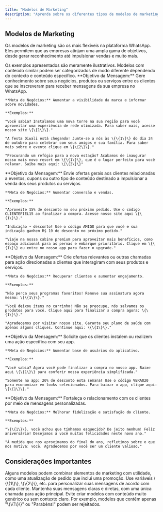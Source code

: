 ```yaml
---
title: "Modelos de Marketing"
description: "Aprenda sobre os diferentes tipos de modelos de marketing e como utilizá-los efetivamente"
---
```


## Modelos de Marketing

Os modelos de marketing são os mais flexíveis na plataforma WhatsApp. Eles permitem que as empresas atinjam uma ampla gama de objetivos, desde gerar reconhecimento até impulsionar vendas e muito mais.

<Note>
Os exemplos apresentados são meramente ilustrativos. Modelos com conteúdo similar podem ser categorizados de modo diferente dependendo do contexto e conteúdo específico.
</Note>

<AccordionGroup>
  <Accordion title="Reconhecimento da Marca">
    **Objetivo da Mensagem:** Gere conhecimento sobre seus negócios, produtos ou serviços entre os clientes que se inscreveram para receber mensagens da sua empresa no WhatsApp.

    **Meta de Negócios:** Aumentar a visibilidade da marca e informar sobre novidades.

    **Exemplos:**
    
    "Você sabia? Instalamos uma nova torre na sua região para você aproveitar uma experiência de rede otimizada. Para saber mais, acesse nosso site \{\{1\}\}."

    "A festa Diwali está chegando! Junte-se a nós às \{\{1\}\} do dia 24 de outubro para celebrar com seus amigos e sua família. Para saber mais sobre o evento clique em \{\{2\}\}."

    "Procurando um refúgio para a nova estação? Acabamos de inaugurar nosso mais novo resort em \{\{1\}\}, que é o lugar perfeito para você relaxar. Saiba mais aqui: \{\{2\}\}"
  </Accordion>

  <Accordion title="Promoção de Vendas">
    **Objetivo da Mensagem:** Envie ofertas gerais aos clientes relacionadas a eventos, cupons ou outro tipo de conteúdo destinado a impulsionar a venda dos seus produtos ou serviços.

    **Meta de Negócios:** Aumentar conversão e vendas.

    **Exemplos:**
    
    "Aproveite 15% de desconto no seu próximo pedido. Use o código CLIENTEFIEL15 ao finalizar a compra. Acesse nosso site aqui \{\{1\}\}."

    "Indicação → desconto! Use o código AMIGO para que você e sua indicação ganhem R$ 10 de desconto no próximo pedido."

    "Viaje na nossa cabine premium para aproveitar mais benefícios, como espaço adicional para as pernas e embarque prioritário. Clique em \{\{1\}\} ou entre no nosso app para fazer o upgrade."
  </Accordion>

  <Accordion title="Redirecionamento">
    **Objetivo da Mensagem:** Crie ofertas relevantes ou outras chamadas para ação direcionadas a clientes que interagiram com seus produtos e serviços.

    **Meta de Negócios:** Recuperar clientes e aumentar engajamento.

    **Exemplos:**
    
    "Não perca seus programas favoritos! Renove sua assinatura agora mesmo: \{\{1\}\}."

    "Você deixou itens no carrinho! Não se preocupe, nós salvamos os produtos para você. Clique aqui para finalizar a compra agora: \{\{1\}\}."

    "Agradecemos por visitar nosso site. Garanta seu plano de saúde com apenas alguns cliques. Continue aqui: \{\{1\}\}."
  </Accordion>

  <Accordion title="Promoção do Aplicativo">
    **Objetivo da Mensagem:** Solicite que os clientes instalem ou realizem uma ação específica com seu app.

    **Meta de Negócios:** Aumentar base de usuários do aplicativo.

    **Exemplos:**
    
    "Você sabia? Agora você pode finalizar a compra no nosso app. Baixe aqui \{\{1\}\} para conferir nossa experiência simplificada."

    "Somente no app: 20% de desconto esta semana! Use o código VERAO20 para economizar em looks selecionados. Para baixar o app, clique aqui: \{\{1\}\}."
  </Accordion>

  <Accordion title="Relacionamento com Cliente">
    **Objetivo da Mensagem:** Fortaleça o relacionamento com os clientes por meio de mensagens personalizadas.

    **Meta de Negócios:** Melhorar fidelização e satisfação do cliente.

    **Exemplos:**
    
    "\{\{1\}\}, você achou que tínhamos esquecido? De jeito nenhum! Feliz aniversário! Desejamos a você muitas felicidades neste novo ano."

    "À medida que nos aproximamos do final do ano, refletimos sobre o que nos motiva: você. Agradecemos por você ser um cliente valioso."
  </Accordion>
</AccordionGroup>

## Considerações Importantes

<CardGroup>
  <Card title="Conteúdo Misto" icon="shuffle">
    Alguns modelos podem combinar elementos de marketing com utilidade, como uma atualização de pedido que inclui uma promoção.
  </Card>
  <Card title="Personalização" icon="wand-magic-sparkles">
    Use variáveis \{\{1\}\}, \{\{2\}\}, etc. para personalizar suas mensagens de acordo com cada cliente.
  </Card>
  <Card title="Clareza" icon="bullseye">
    Mantenha suas mensagens claras e diretas, com uma única chamada para ação principal.
  </Card>
</CardGroup>

<Warning>
Evite criar modelos com conteúdo muito genérico ou sem contexto claro. Por exemplo, modelos que contêm apenas "\{\{1\}\}" ou "Parabéns!" podem ser rejeitados.
</Warning>
